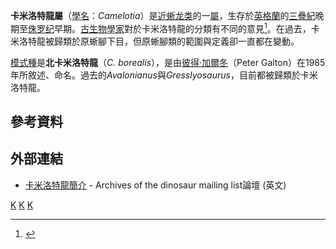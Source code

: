 {{Automatic Taxobox
| taxon = Camelotia
| status = FOSSIL
| fossil_range = [[三疊紀|三疊紀]]晚期至[[侏罗纪|侏罗纪]]早期
| image = Camelotia.jpg
| image_caption = 卡米洛特龍的复原圖
| authority = [[彼得·加爾東|Galton]], 1985
| type_species = '''北卡米洛特龍<br>''Camelotia borealis'''''
| type_species_authority = Galton, 1985
}}

'''卡米洛特龍屬'''（[[學名|學名]]：''Camelotia''）是[[近蜥龙类|近蜥龙类]]的一[[屬|屬]]，生存於[[英格蘭|英格蘭]]的[[三疊紀|三疊紀]]晚期至[[侏罗纪|侏罗纪]]早期。[[古生物學家|古生物學家]]對於卡米洛特龍的分類有不同的意見<ref>{{Cite web |url=http://www.nhm.ac.uk/jdsml/nature-online/dino-directory/detail.dsml?disp=gall&identifier=Avalonia&country=England&dataHeaderText_EX=dinosaurs+from+England&beginIndex=0&listPageURL=country.dsml%3fdisp%3dgall%26country%3dEngland |title=存档副本 |access-date=2012-04-16 |archive-url=https://web.archive.org/web/20110802203056/http://www.nhm.ac.uk/jdsml/nature-online/dino-directory/detail.dsml?disp=gall&identifier=Avalonia&country=England&dataHeaderText_EX=dinosaurs+from+England&beginIndex=0&listPageURL=country%2edsml%3fdisp%3dgall%26country%3dEngland |archive-date=2011-08-02 |dead-url=yes }}</ref>。在過去，卡米洛特龍被歸類於原蜥腳下目，但原蜥腳類的範圍與定義卻一直都在變動。

[[模式種|模式種]]是'''北卡米洛特龍'''（''C. borealis''），是由[[彼得·加爾冬|彼得·加爾冬]]（Peter Galton）在1985年所敘述、命名。過去的''Avalonianus''與''Gresslyosaurus''，目前都被歸類於卡米洛特龍。

==參考資料==
{{reflist}}

==外部連結==
* [http://dml.cmnh.org/2000May/msg00339.html 卡米洛特龍簡介] {{Wayback|url=http://dml.cmnh.org/2000May/msg00339.html |date=20160806090528 }} - Archives of the dinosaur mailing list論壇 (英文)
{{Taxonbar|from=Q29014894}}

[[Category:近蜥龍類|K]]
[[Category:歐洲恐龍|K]]
[[Category:三疊紀恐龍|K]]
